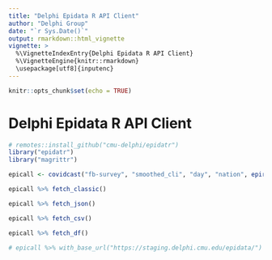 ```yaml
---
title: "Delphi Epidata R API Client"
author: "Delphi Group"
date: "`r Sys.Date()`"
output: rmarkdown::html_vignette
vignette: >
  %\VignetteIndexEntry{Delphi Epidata R API Client}
  %\VignetteEngine{knitr::rmarkdown}
  \usepackage[utf8]{inputenc}
---
```


```r
knitr::opts_chunk$set(echo = TRUE)
```

# Delphi Epidata R API Client

```r
# remotes::install_github("cmu-delphi/epidatr")
library("epidatr")
library("magrittr")
```


```r
epicall <- covidcast("fb-survey", "smoothed_cli", "day", "nation", epirange(20210405, 20210410), "us")
```

```r
epicall %>% fetch_classic()
```

```r
epicall %>% fetch_json()
```

```r
epicall %>% fetch_csv()
```

```r
epicall %>% fetch_df()
```

```r
# epicall %>% with_base_url("https://staging.delphi.cmu.edu/epidata/") %>% fetch_df()
```
